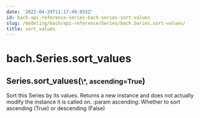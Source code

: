 ```yaml
---
date: '2022-04-29T11:17:49.055Z'
id: bach-api-reference-series-bach-series-sort-values
slug: /modeling/bach/api-reference/Series/bach.Series.sort-values/
title: sort_values
---
```


# bach.Series.sort_values

<div class="method">
<h2 class="signature-class"><span class="additional-name">Series.</span><span class="name">sort_values(</span><small class="parameter-list"><span class="parameter" id="*">\*</span>, <span class="parameter" id="ascending">ascending=True</span></small>)</h2>


<div class="content">

Sort this Series by its values.
Returns a new instance and does not actually modify the instance it is called on.
:param ascending: Whether to sort ascending (True) or descending (False)


</div>

</div>
